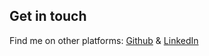## Get in touch

Find me on other platforms: [Github](https://github.com/ianmat55) & [LinkedIn](https://www.linkedin.com/in/ian-matsumoto/)
